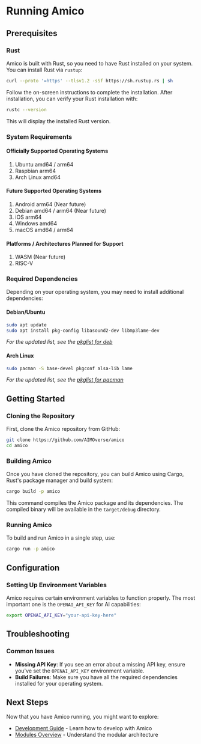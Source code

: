 # Running Amico

## Prerequisites

### Rust

Amico is built with Rust, so you need to have Rust installed on your system. You can install Rust via `rustup`:

```bash [Terminal]
curl --proto '=https' --tlsv1.2 -sSf https://sh.rustup.rs | sh
```

Follow the on-screen instructions to complete the installation. After installation, you can verify your Rust installation with:

```bash [Terminal]
rustc --version
```

This will display the installed Rust version.

### System Requirements

#### Officially Supported Operating Systems

1. Ubuntu amd64 / arm64
2. Raspbian arm64
3. Arch Linux amd64

#### Future Supported Operating Systems

1. Android arm64 (Near future)
2. Debian amd64 / arm64 (Near future)
3. iOS arm64
4. Windows amd64
5. macOS amd64 / arm64

#### Platforms / Architectures Planned for Support

1. WASM (Near future)
2. RISC-V

### Required Dependencies

Depending on your operating system, you may need to install additional dependencies:

#### Debian/Ubuntu

```bash [Terminal]
sudo apt update
sudo apt install pkg-config libasound2-dev libmp3lame-dev
```

*For the updated list, see the [pkglist for deb](https://github.com/AIMOverse/amico/blob/main/pkglist-deb.txt)*

#### Arch Linux

```bash [Terminal]
sudo pacman -S base-devel pkgconf alsa-lib lame
```

*For the updated list, see the [pkglist for pacman](https://github.com/AIMOverse/amico/blob/main/pkglist-pacman.txt)*

## Getting Started

### Cloning the Repository

First, clone the Amico repository from GitHub:

```bash [Terminal]
git clone https://github.com/AIMOverse/amico
cd amico
```

### Building Amico

Once you have cloned the repository, you can build Amico using Cargo, Rust's package manager and build system:

```bash [Terminal]
cargo build -p amico
```

This command compiles the Amico package and its dependencies. The compiled binary will be available in the `target/debug` directory.

### Running Amico

To build and run Amico in a single step, use:

```bash [Terminal]
cargo run -p amico
```

## Configuration

### Setting Up Environment Variables

Amico requires certain environment variables to function properly. The most important one is the `OPENAI_API_KEY` for AI capabilities:

```bash [Terminal]
export OPENAI_API_KEY="your-api-key-here"
```

## Troubleshooting

### Common Issues

- **Missing API Key**: If you see an error about a missing API key, ensure you've set the `OPENAI_API_KEY` environment variable.
- **Build Failures**: Make sure you have all the required dependencies installed for your operating system.

## Next Steps

Now that you have Amico running, you might want to explore:

- [Development Guide](/docs/getting-started/development) - Learn how to develop with Amico
- [Modules Overview](/docs/modules/overview) - Understand the modular architecture
